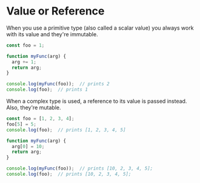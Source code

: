 # Value or Reference

When you use a primitive type (also called a scalar value) you always work with its value and they're immutable.

```js
const foo = 1;

function myFunc(arg) {
  arg += 1;
  return arg;
}

console.log(myFunc(foo));  // prints 2
console.log(foo);  // prints 1
```

When a complex type is used, a reference to its value is passed instead. Also, they're mutable.

```js
const foo = [1, 2, 3, 4];
foo[5] = 5;
console.log(foo);  // prints [1, 2, 3, 4, 5]

function myFunc(arg) {
  arg[0] = 10;
  return arg;
}

console.log(myFunc(foo));  // prints [10, 2, 3, 4, 5];
console.log(foo);  // prints [10, 2, 3, 4, 5];
```